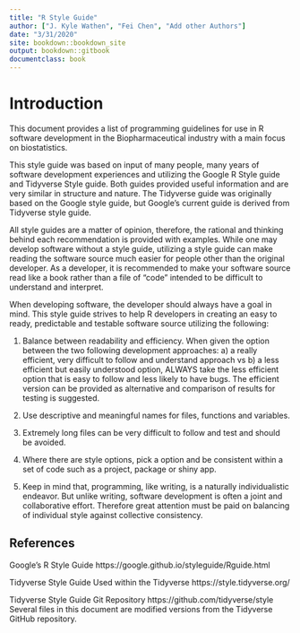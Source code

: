 ```yaml
---
title: "R Style Guide"
author: ["J. Kyle Wathen", "Fei Chen", "Add other Authors"]
date: "3/31/2020"
site: bookdown::bookdown_site
output: bookdown::gitbook
documentclass: book
---
```


# Introduction 
This document provides a list of programming guidelines for use in R software development in the Biopharmaceutical industry with a main focus on biostatistics.  

This style guide was based on input of many people, many years of software development experiences and utilizing the Google R Style guide and Tidyverse Style guide.   Both guides provided useful information and are very similar in structure and nature.  The Tidyverse guide was originally based on the Google style guide, but Google's current guide is derived from Tidyverse style guide.  

All style guides are a matter of opinion, therefore, the rational and thinking behind each recommendation is provided with examples.  While one may develop software without a style guide, utilizing a style guide can make reading the software source much easier for people other than the original developer.  As a developer, it is recommended to make your software source read like a book rather than a file of “code” intended to be difficult to understand and interpret.   

When developing software, the developer should always have a goal in mind.  This style guide strives to help R developers in creating an easy to ready, predictable and testable software source utilizing the following: 

1.  Balance between readability and efficiency.  When given the option between the two following development approaches:  a) a really efficient, very difficult to follow and understand approach vs b) a less efficient but easily understood option,  ALWAYS take the less efficient option that is easy to follow and less likely to have bugs.  The efficient version can be provided as alternative and comparison of results for testing is suggested.

2. Use descriptive and meaningful names for files, functions and variables.

3. Extremely long files can be very difficult to follow and test and should be avoided. 

4. Where there are style options, pick a option and be consistent within a set of code such as a project, package or shiny app.  

5. Keep in mind that, programming, like writing, is a naturally
individualistic endeavor. But unlike writing, software development is
often a joint and collaborative effort. Therefore great attention must
be paid on balancing of individual style against collective
consistency.

## References
Google’s R Style Guide
https://google.github.io/styleguide/Rguide.html

Tidyverse Style Guide
Used within the Tidyverse 
https://style.tidyverse.org/

Tidyverse Style Guide Git Repository https://github.com/tidyverse/style
Several files in this document are modified versions from the Tidyverse GitHub repository.  


